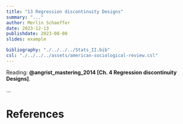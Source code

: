 ```yaml
---
title: "13 Regression discontinuity Designs"
summary: "..."
author: Merlin Schaeffer
date: 2023-12-13
publishdate: 2023-08-08
slides: example

bibliography: "./../../../Stats_II.bib"
csl: "./../../../assets/american-sociological-review.csl"
---
```


<!-- Lecture slides: [**Lecture 7**](/Lectures/4-RCT/4-RCT.html). -->

Reading: **@angrist_mastering_2014[Ch. 4 Regression discontinuity Designs]**.

<!-- ![](https://cdn.searchenginejournal.com/wp-content/uploads/2022/01/google-ads-experiments-61eeb097d573d-sej.png) -->

...

# References
